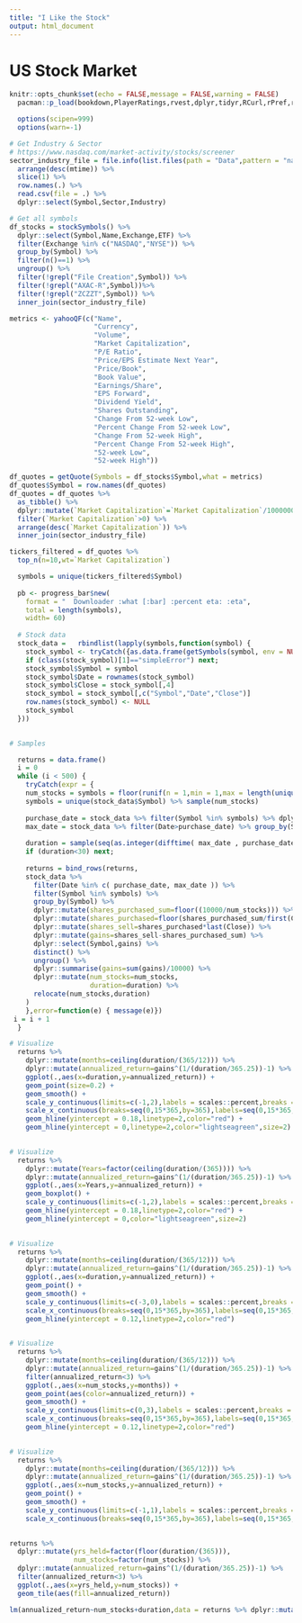 ```yaml
---
title: "I Like the Stock"
output: html_document
---
```


# US Stock Market

```r
knitr::opts_chunk$set(echo = FALSE,message = FALSE,warning = FALSE)
  pacman::p_load(bookdown,PlayerRatings,rvest,dplyr,tidyr,RCurl,rPref,readr,DT,bookdown,XML,lubridate,data.table,openxlsx,stringr,quantmod,ggplot2,TTR,rPref,igraph,scales,DBI,RSQLite,XML,RCurl,stringr,httr,openxlsx,progress,glue)

  options(scipen=999)
  options(warn=-1)
```

```r

# Get Industry & Sector
# https://www.nasdaq.com/market-activity/stocks/screener
sector_industry_file = file.info(list.files(path = "Data",pattern = "nasdaq_screener",full.names = T)) %>% 
  arrange(desc(mtime)) %>% 
  slice(1) %>% 
  row.names(.) %>% 
  read.csv(file = .) %>% 
  dplyr::select(Symbol,Sector,Industry)

# Get all symbols
df_stocks = stockSymbols() %>% 
  dplyr::select(Symbol,Name,Exchange,ETF) %>% 
  filter(Exchange %in% c("NASDAQ","NYSE")) %>% 
  group_by(Symbol) %>% 
  filter(n()==1) %>% 
  ungroup() %>% 
  filter(!grepl("File Creation",Symbol)) %>% 
  filter(!grepl("AXAC-R",Symbol))%>% 
  filter(!grepl("ZCZZT",Symbol)) %>% 
  inner_join(sector_industry_file)


```


```r

metrics <- yahooQF(c("Name",
                     "Currency",
                     "Volume",
                     "Market Capitalization",
                     "P/E Ratio",
                     "Price/EPS Estimate Next Year",
                     "Price/Book",
                     "Book Value",
                     "Earnings/Share",
                     "EPS Forward",
                     "Dividend Yield",
                     "Shares Outstanding",
                     "Change From 52-week Low",
                     "Percent Change From 52-week Low",
                     "Change From 52-week High",
                     "Percent Change From 52-week High",
                     "52-week Low",
                     "52-week High"))

df_quotes = getQuote(Symbols = df_stocks$Symbol,what = metrics)
df_quotes$Symbol = row.names(df_quotes)
df_quotes = df_quotes %>% 
  as_tibble() %>% 
  dplyr::mutate(`Market Capitalization`=`Market Capitalization`/1000000000) %>% 
  filter(`Market Capitalization`>0) %>% 
  arrange(desc(`Market Capitalization`)) %>% 
  inner_join(sector_industry_file)

```


```r

tickers_filtered = df_quotes %>% 
  top_n(n=10,wt=`Market Capitalization`)

  symbols = unique(tickers_filtered$Symbol)
  
  pb <- progress_bar$new(
    format = "  Downloader :what [:bar] :percent eta: :eta",
    total = length(symbols),
    width= 60)
  
  # Stock data
  stock_data =   rbindlist(lapply(symbols,function(symbol) {
    stock_symbol <- tryCatch({as.data.frame(getSymbols(symbol, env = NULL))},error=function(e) {e})
    if (class(stock_symbol)[1]=="simpleError") next;
    stock_symbol$Symbol = symbol
    stock_symbol$Date = rownames(stock_symbol)
    stock_symbol$Close = stock_symbol[,4]
    stock_symbol = stock_symbol[,c("Symbol","Date","Close")]
    row.names(stock_symbol) <- NULL
    stock_symbol
  }))
    
```


```r
# Samples

  returns = data.frame()
  i = 0
  while (i < 500) {
    tryCatch(expr = {
    num_stocks = symbols = floor(runif(n = 1,min = 1,max = length(unique(stock_data$Symbol))))
    symbols = unique(stock_data$Symbol) %>% sample(num_stocks)
    
    purchase_date = stock_data %>% filter(Symbol %in% symbols) %>% dplyr::select(Date) %>% sample_n(1) %>% pull(Date)
    max_date = stock_data %>% filter(Date>purchase_date) %>% group_by(Symbol) %>% filter(Date==max(Date)) %>% ungroup() %>% summarise(Date=min(Date)) %>% pull(Date)
    
    duration = sample(seq(as.integer(difftime( max_date , purchase_date , units = "days"))),1)
    if (duration<30) next;
    
    returns = bind_rows(returns,
    stock_data %>% 
      filter(Date %in% c( purchase_date, max_date )) %>% 
      filter(Symbol %in% symbols) %>% 
      group_by(Symbol) %>% 
      dplyr::mutate(shares_purchased_sum=floor((10000/num_stocks))) %>% 
      dplyr::mutate(shares_purchased=floor(shares_purchased_sum/first(Close))) %>% 
      dplyr::mutate(shares_sell=shares_purchased*last(Close)) %>% 
      dplyr::mutate(gains=shares_sell-shares_purchased_sum) %>% 
      dplyr::select(Symbol,gains) %>% 
      distinct() %>% 
      ungroup() %>% 
      dplyr::summarise(gains=sum(gains)/10000) %>% 
      dplyr::mutate(num_stocks=num_stocks,
                    duration=duration) %>% 
      relocate(num_stocks,duration)
    )
    },error=function(e) { message(e)})
 i = i + 1
  }
```

```r
# Visualize
  returns %>% 
    dplyr::mutate(months=ceiling(duration/(365/12))) %>% 
    dplyr::mutate(annualized_return=gains^(1/(duration/365.25))-1) %>% 
    ggplot(.,aes(x=duration,y=annualized_return)) +
    geom_point(size=0.2) +
    geom_smooth() +
    scale_y_continuous(limits=c(-1,2),labels = scales::percent,breaks = seq(-1,2,by=0.25)) +
    scale_x_continuous(breaks=seq(0,15*365,by=365),labels=seq(0,15*365,by=365)/365) +
    geom_hline(yintercept = 0.18,linetype=2,color="red") +
    geom_hline(yintercept = 0,linetype=2,color="lightseagreen",size=2)
  
```

```r
# Visualize
  returns %>% 
    dplyr::mutate(Years=factor(ceiling(duration/(365)))) %>% 
    dplyr::mutate(annualized_return=gains^(1/(duration/365.25))-1) %>% 
    ggplot(.,aes(x=Years,y=annualized_return)) +
    geom_boxplot() +
    scale_y_continuous(limits=c(-1,2),labels = scales::percent,breaks = seq(-1,2,by=0.25)) +
    geom_hline(yintercept = 0.18,linetype=2,color="red") +
    geom_hline(yintercept = 0,color="lightseagreen",size=2)
  
```


```r
# Visualize
  returns %>% 
    dplyr::mutate(months=ceiling(duration/(365/12))) %>% 
    dplyr::mutate(annualized_return=gains^(1/(duration/365.25))-1) %>% 
    ggplot(.,aes(x=duration,y=annualized_return)) +
    geom_point() +
    geom_smooth() +
    scale_y_continuous(limits=c(-3,0),labels = scales::percent,breaks = seq(-3,0,by=0.1)) +
    scale_x_continuous(breaks=seq(0,15*365,by=365),labels=seq(0,15*365,by=365)/365) +
    geom_hline(yintercept = 0.12,linetype=2,color="red")
  
```


```r
# Visualize
  returns %>% 
    dplyr::mutate(months=ceiling(duration/(365/12))) %>% 
    dplyr::mutate(annualized_return=gains^(1/(duration/365.25))-1) %>% 
    filter(annualized_return<3) %>% 
    ggplot(.,aes(x=num_stocks,y=months)) +
    geom_point(aes(color=annualized_return)) +
    geom_smooth() +
    scale_y_continuous(limits=c(0,3),labels = scales::percent,breaks = seq(0,5,by=0.1)) +
    scale_x_continuous(breaks=seq(0,15*365,by=365),labels=seq(0,15*365,by=365)/365) +
    geom_hline(yintercept = 0.12,linetype=2,color="red")
  
```

```r
# Visualize
  returns %>% 
    dplyr::mutate(months=ceiling(duration/(365/12))) %>% 
    dplyr::mutate(annualized_return=gains^(1/(duration/365.25))-1) %>% 
    ggplot(.,aes(x=num_stocks,y=annualized_return)) +
    geom_point() +
    geom_smooth() +
    scale_y_continuous(limits=c(-1,1),labels = scales::percent,breaks = seq(-1,1,by=0.1)) +
    scale_x_continuous(breaks=seq(0,15*365,by=365),labels=seq(0,15*365,by=365)/365)
  
```

```r

returns %>% 
  dplyr::mutate(yrs_held=factor(floor(duration/(365))),
                num_stocks=factor(num_stocks)) %>% 
  dplyr::mutate(annualized_return=gains^(1/(duration/365.25))-1) %>% 
  filter(annualized_return<3) %>% 
  ggplot(.,aes(x=yrs_held,y=num_stocks)) +
  geom_tile(aes(fill=annualized_return))

```

```r

lm(annualized_return~num_stocks+duration,data = returns %>% dplyr::mutate(annualized_return=gains^(1/(duration/365.25))-1))
```



